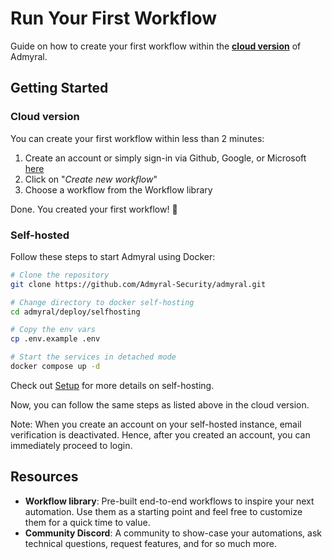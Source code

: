 # Run Your First Workflow

Guide on how to create your first workflow within the **[cloud version](https://admyral.dev/login)** of Admyral.

## Getting Started

### Cloud version

You can create your first workflow within less than 2 minutes:

1. Create an account or simply sign-in via Github, Google, or Microsoft [here](https://admyral.dev/login)
2. Click on "_Create new workflow_"
3. Choose a workflow from the Workflow library

Done. You created your first workflow! 🥳

### Self-hosted

Follow these steps to start Admyral using Docker:

```bash
# Clone the repository
git clone https://github.com/Admyral-Security/admyral.git

# Change directory to docker self-hosting
cd admyral/deploy/selfhosting

# Copy the env vars
cp .env.example .env

# Start the services in detached mode
docker compose up -d
```

Check out [Setup](https://docs.admyral.dev/setup/docker) for more details on self-hosting.

Now, you can follow the same steps as listed above in the cloud version.

Note: When you create an account on your self-hosted instance, email verification is deactivated. Hence, after you created an account, you can immediately proceed to login.

## Resources

-   **Workflow library**: Pre-built end-to-end workflows to inspire your next automation. Use them as a starting point and feel free to customize them for a quick time to value.
-   **Community Discord**: A community to show-case your automations, ask technical questions, request features, and for so much more.
